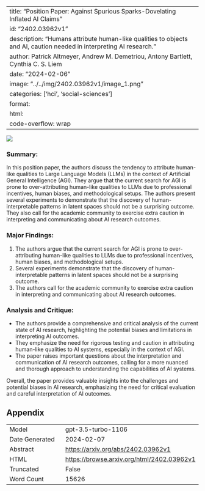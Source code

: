 
---
title: "Position Paper: Against Spurious Sparks-Dovelating Inflated AI Claims"
id: "2402.03962v1"
description: "Humans attribute human-like qualities to objects and AI, caution needed in interpreting AI research."
author: Patrick Altmeyer, Andrew M. Demetriou, Antony Bartlett, Cynthia C. S. Liem
date: "2024-02-06"
image: "../../img/2402.03962v1/image_1.png"
categories: ['hci', 'social-sciences']
format:
  html:
    code-overflow: wrap
---

![](../../img/2402.03962v1/image_1.png)

### **Summary:**
In this position paper, the authors discuss the tendency to attribute human-like qualities to Large Language Models (LLMs) in the context of Artificial General Intelligence (AGI). They argue that the current search for AGI is prone to over-attributing human-like qualities to LLMs due to professional incentives, human biases, and methodological setups. The authors present several experiments to demonstrate that the discovery of human-interpretable patterns in latent spaces should not be a surprising outcome. They also call for the academic community to exercise extra caution in interpreting and communicating about AI research outcomes.

### Major Findings:
1. The authors argue that the current search for AGI is prone to over-attributing human-like qualities to LLMs due to professional incentives, human biases, and methodological setups.
2. Several experiments demonstrate that the discovery of human-interpretable patterns in latent spaces should not be a surprising outcome.
3. The authors call for the academic community to exercise extra caution in interpreting and communicating about AI research outcomes.

### Analysis and Critique:
- The authors provide a comprehensive and critical analysis of the current state of AI research, highlighting the potential biases and limitations in interpreting AI outcomes.
- They emphasize the need for rigorous testing and caution in attributing human-like qualities to AI systems, especially in the context of AGI.
- The paper raises important questions about the interpretation and communication of AI research outcomes, calling for a more nuanced and thorough approach to understanding the capabilities of AI systems.

Overall, the paper provides valuable insights into the challenges and potential biases in AI research, emphasizing the need for critical evaluation and careful interpretation of AI outcomes.

## Appendix

|          |          |
|----------|----------|
| Model     | gpt-3.5-turbo-1106       |
| Date Generated     | 2024-02-07       |
| Abstract | [https://arxiv.org/abs/2402.03962v1](https://arxiv.org/abs/2402.03962v1)        |
| HTML     | [https://browse.arxiv.org/html/2402.03962v1](https://browse.arxiv.org/html/2402.03962v1)       |
| Truncated       | False       |
| Word Count       | 15626       |